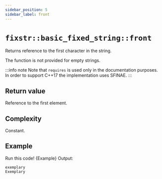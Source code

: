 ```yaml
---
sidebar_position: 5
sidebar_label: front
---
```

# `fixstr::basic_fixed_string::front`


<CppOverloadList>
    <CppOverload num={1} code={Overload1} />
    <CppOverload num={2} code={Overload2} />
</CppOverloadList>

Returns reference to the first character in the string. 

The function is not provided for empty strings.

:::info note
Note that `requires` is used only in the documentation purposes. 
In order to support C++17 the implementation uses SFINAE.
:::

## Return value

Reference to the first element.

## Complexity

Constant.

## Example

<LinkButton link="https://godbolt.org/z/G5jEnq5Eh">Run this code!</LinkButton>
<CodeBlock className="language-cpp">{Example}</CodeBlock>
Output:

```
exemplary
Exemplary
```
